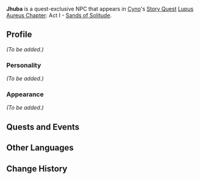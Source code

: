 {{Meta
|missing_NPC_profile  = yes
}}
{{Character Infobox
|type             = Quest NPC
|image            = NPC Jhuba.png
|region           = Sumeru
|affiliation      = 
|title            = 
|ancestry         = <!-- Clan/family -->
|father           = 
|mother           = 
|spouse           = 
|sibling          = 
|siblingNote      = 
|child            = 
|relative         = 
|voiceEN          = 
|voiceCN          = 
|voiceJP          = 
}}
'''Jhuba''' is a quest-exclusive NPC that appears in [[Cyno]]'s [[Story Quest]] [[Lupus Aureus Chapter]]: Act I - [[Sands of Solitude]].

==Profile==
''(To be added.)''

===Personality===
''(To be added.)''

===Appearance===
''(To be added.)''

==Quests and Events==
{{Quests and Events}}

==Other Languages==
{{Other Languages
|default_hidden = 1
|en      = Jhuba
|zhs     = 朱巴
|zhs_rm  = Zhūbā
|zht     = 朱巴
|zht_rm  = Zhūbā
|ja      = ジューバー
|ja_rm   = Juubaa
|ko      = 주바
|es      = Yuba
|fr      = Jhuba
|ru      = Джуба
|th      = Jhuba
|vi      = Jhuba
|de      = Jhuba
|id      = Jhuba
|pt      = Jhuba
|tr      = Jhuba
|it      = Jhuba
}}

==Change History==
{{Change History|3.1}}
<!--
==References==
{{Reflist}}
-->